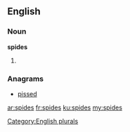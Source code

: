 ==English==

===Noun===
'''spides'''

# {{plural of|spide}}

===Anagrams===
* [[pissed#English|pissed]]

[[Category:English plurals]]

[[ar:spides]]
[[fr:spides]]
[[ku:spides]]
[[my:spides]]